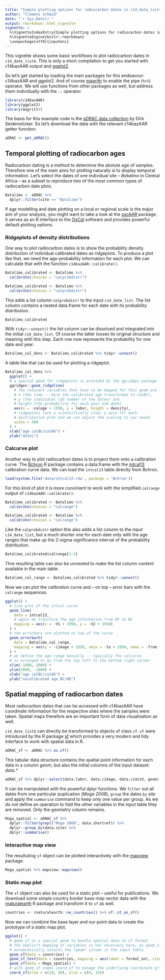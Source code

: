 ```yaml
---
title: "Simple plotting options for radiocarbon dates in c14_date_lists"
author: "Clemens Schmid"
date: "`r Sys.Date()`"
output: rmarkdown::html_vignette
vignette: >
  %\VignetteIndexEntry{Simple plotting options for radiocarbon dates in c14_date_lists}
  %\VignetteEngine{knitr::rmarkdown}
  \usepackage[utf8]{inputenc}
---
```


This vignette shows some basic workflows to plot radiocarbon dates in `c14_date_list`s. This is only a short compilation to get you started with c14bazAAR output and [ggplot2](https://CRAN.R-project.org/package=ggplot2). 

So let's get started by loading the main packages for this endeavour: c14bazAAR and ggplot2. And of course [magrittr](https://CRAN.R-project.org/package=magrittr) to enable the pipe (`%>%`) operator. We will use functions from other packages as well, but address them individually with the `::` operator. 

```r
library(c14bazAAR)
library(ggplot2)
library(magrittr)
```

The basis for this example code is the [aDRAC data collection](https://github.com/dirkseidensticker/aDRAC) by Dirk Seidensticker. So let's download the data with the relevant c14bazAAR getter function: 

```r
aDRAC <- get_aDRAC()
```

## Temporal plotting of radiocarbon ages

Radiocarbon dating is a method to determine the abolute age of samples. Therefore one of the main aims for plotting naturally is to display temporal information. Let's select the dates of one individual site -- *Batalimo* in Central Africa -- as a subset to reproduce two of the most common types of radiocarbon date plots.

```r
Batalimo <- aDRAC %>%
  dplyr::filter(site == "Batalimo")
```

If age modelling and date plotting on a local or regional scale is the major aim of your analysis, you might want to take a look at the [oxcAAR](https://CRAN.R-project.org/package=oxcAAR) package. It serves as an R interface to the [OxCal](https://c14.arch.ox.ac.uk/oxcal.html) software and provides powerful default plotting options.

### Ridgeplots of density distributions

One way to plot radiocarbon dates is to show the probability density distribution of individual calibrated dates as ridgeplots. To produce a plot like that, we need the age-probability information for each plot. We can calculate that with the function `c14bazAAR::calibrate()`. 

```r
Batalimo_calibrated <- Batalimo %>%
  calibrate(choices = "calprobdistr")
```

```r
Batalimo_calibrated <- Batalimo %>%
  calibrate(choices = "calprobdistr")
```

This adds a list column `calprobdistr` to the input `c14_date_list`. The list column contains a nested data.frame for each date with its probability distribution. 

```r
Batalimo_calibrated
```

With `tidyr::unnest()` the list column can be dissolved and integrated into the initial `c14_date_list`. Of course the latter looses its original structure and meaning with this step. Each row now represents the probability for one date and year.

```r
Batalimo_cal_dens <- Batalimo_calibrated %>% tidyr::unnest()
```

A table like that can be used for plotting a ridgeplot. 

```r
Batalimo_cal_dens %>%
  ggplot() +
  # a special geom for ridgeplots is provided by the ggridges package
  ggridges::geom_ridgeline(
    # the relevant variables that have to be mapped for this geom are 
    # x (the time -- here the calibrated age transformed to calBC), 
    # y (the individual lab number of the dates) and
    # height (the probability for each year and date) 
    aes(x = -calage + 1950, y = labnr, height = density),
    # ridgeplots lack a scientifically clear y axis for each 
    # distribution plot and we can adjust the scaling to our needs
    scale = 300
  ) +
  xlab("age calBC/calAD") +
  ylab("dates")
```

### Calcurve plot

Another way to plot radiocarbon dates is to project them onto a calibration curve. The [Bchron](https://CRAN.R-project.org/package=Bchron) R package contains a data.frame with the [intcal13](https://www.doi.org/10.2458/azu_js_rc.55.16947) calibration curve data. We can load the `intcal13` table directly from Bchron.

```r
load(system.file('data/intcal13.rda', package = 'Bchron'))
```

For this kind of plot it is more convinient to work with the simplified `calrange` output of `c14bazAAR::calibrate()`.

```r
Batalimo_calibrated <- Batalimo %>%
  calibrate(choices = "calrange")
```

```r
Batalimo_calibrated <- Batalimo %>%
  calibrate(choices = "calrange")
```

Like the `calprobdistr` option this also adds a list column to the input `c14_date_list`, but a much shorter one for each date only with the age ranges that make up the 2-sigma significance interval of the probability distribution.

```r
Batalimo_calibrated$calrange[1:3]
```

Thre resulting table can also be unnested to make the list column content available in the main table.

```r
Batalimo_cal_range <- Batalimo_calibrated %>% tidyr::unnest()
```

Now we can plot the calibration curve and -- on top -- error bars with the `calrange` sequences.

```r
ggplot() +
  # line plot of the intcal curve
  geom_line(
    data = intcal13,
    # again we transform the age information from BP to BC
    mapping = aes(x = -V1 + 1950, y = -V2 + 1950)
  ) +
  # the errorbars are plotted on top of the curve
  geom_errorbarh(
    data = Batalimo_cal_range,
    mapping = aes(y = -c14age + 1950, xmin = -to + 1950, xmax = -from + 1950)
  ) +
  # we define the age range manually -- typically the calcurve
  # is arranged to go from the top left to the bottom right corner
  xlim(-1000, 2000) +
  ylim(2000, -1000) +
  xlab("age calBC/calAD") +
  ylab("uncalibrated age BC/AD")
```

## Spatial mapping of radiocarbon dates

Most radiocarbon dates that can be accessed with c14bazAAR have coordinate information for the respective sites where the samples were taken. Spatial maps therefore are an important form of data visualisation as well.

`c14_date_list`s can directly be transformed to objects of class `sf`. `sf` were introduced by the R package [sf](https://CRAN.R-project.org/package=sf) which provides a very modern and tidy interface to work with spatial data in R.

```r
aDRAC_sf <- aDRAC %>% as.sf()
```

This tabular data structure contains the spatial point information for each date in a column *geom*, but also the initial columns of the input dataset: *data.\**

```r
aDRAC_sf %>% dplyr::select(data.labnr, data.c14age, data.c14std, geom)
```

It can be manipulated with the powerful dplyr functions. We `filter` out all dates from one particular puplication (*Moga 2008*), `group` the dates `by` *site* and apply the `summarise` command to keep only one value per group. As we do not define an operation to fold the other variables in the input table they are removed. Only the geometry column remains.

```r
Moga_spatial <- aDRAC_sf %>%
  dplyr::filter(grepl("Moga 2008", data.shortref)) %>%
  dplyr::group_by(data.site) %>%
  dplyr::summarise()
```

### Interactive map view

The resultuting `sf` object can be plotted interactively with the [mapview](https://CRAN.R-project.org/package=mapview) package. 

```r
Moga_spatial %>% mapview::mapview()
```

### Static map plot

The `sf` object can also be used for a static plot -- useful for publications. We download some simple country border base map vector data with the [rnaturalearth](https://CRAN.R-project.org/package=rnaturalearth) R package and transform it to `sf` as well.

```r
countries <- rnaturalearth::ne_countries() %>% sf::st_as_sf()
```

Now we can combine the base layer and our point data to create the prototype of a static map plot. 

```r
ggplot() +
  # geom_sf is a special geom to handle spatial data in sf format
  # the explicit mapping of variables is not necessary here, as geom_sf 
  # automcatically selects the *geom* column in the input table
  geom_sf(data = countries) +
  geom_sf_text(data = countries, mapping = aes(label = formal_en), size = 2) +
  geom_sf(data = Moga_spatial) +
  # with geom_sf comes coord_sf to manage the underlying coordinate grid
  coord_sf(xlim = c(10, 30), ylim = c(0, 15))
```
